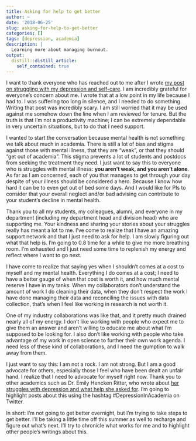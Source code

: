 ```yaml
---
title: Asking for help to get better
author: ~
date: '2018-06-25'
slug: asking-for-help-to-get-better
categories: []
tags: [depression, academia]
description: |
  Learning more about managing burnout.  
output:
  distill::distill_article:
    self_contained: true
---
```


I want to thank everyone who has reached out to me after I wrote [my post on struggling with my depression and self-care](http://laderast.github.io/2018/06/05/self-care-and-self-compassion-in-academia/). I am incredibly grateful for everyone’s concern about me. I wrote that at a low point in my life because I had to. I was suffering too long in silence, and I needed to do something. Writing that post was incredibly scary. I am still worried that it may be used against me somehow down the line when I am reviewed for tenure. But the truth is that I'm not a productivity machine; I can be extremely dependable in very uncertain situations, but to do that I need support.

I wanted to start the conversation because mental health is not something we talk about much in academia. There is still a lot of bias and stigma against those with mental illness, that they are "weak", or that they should "get out of academia". This stigma prevents a lot of students and postdocs from seeking the treatment they need.  I just want to say this to everyone who is struggles with mental illness: **you aren't weak, and you aren't alone**. As far as I am concerned, each of you that manages to get through your day despite of your illness should be considered a hero. Because I know how hard it can be to even get out of bed some days. And I would like for PIs to consider that your overall neglect and/or bad advising can contribute to your student's decline in mental health. 

Thank you to all my students, my colleagues, alumni, and everyone in my department (including my department head and division head) who are supporting me. Your kindness and sharing your stories about your struggles really has meant a lot to me. I’ve come to realize that I have an amazing support network and that I just need to ask for help. I am slowly figuring out what that help is. I’m going to 0.8 time for a while to give me more breathing room. I’m exhausted and I just need some time to replenish my energy and reflect where I want to go next.

I have come to realize that saying yes when I shouldn't comes at a cost to myself and my mental health. Everything I do comes at a cost; I need to have a better gauge of when that cost is worth it, and how much mental reserve I have in my tanks. When my collaborators don't understand the amount of work I do cleaning their data, when they don't respect the work I have done managing their data and reconciling the issues with data collection, that's when I feel like working in research is not worth it.

One of my industry collaborations was like that, and it pretty much drained nearly all of my energy. I don't like working with people who expect me to give them an answer and aren't willing to educate me about what I'm supposed to be looking for. I also don't like working with people who take advantage of my work in open science to further their own work agenda. I need less of these kind of collaborations, and I need the gumption to walk away from them.

I just want to say this: I am not a rock. I am not strong. But I am a good advocate for others, especially those I feel who have been dealt an unfair hand. I realize that I need to advocate for myself right now. Thank you to other academics such as Dr. Emily Hencken Ritter, who wrote about [her struggles with depression and what help she asked for](http://duckofminerva.com/2017/04/building-safe-space-for-depression-in-academia.html). I'm going to highlight posts about this using the hashtag #DepressionInAcademia on Twitter.

In short: I'm not going to get better overnight, but I'm trying to take steps to get better. I'll be taking a little time off this summer as well to recharge and figure out what's next. I'll try to chronicle what works for me and to highlight other people's writings about this.
